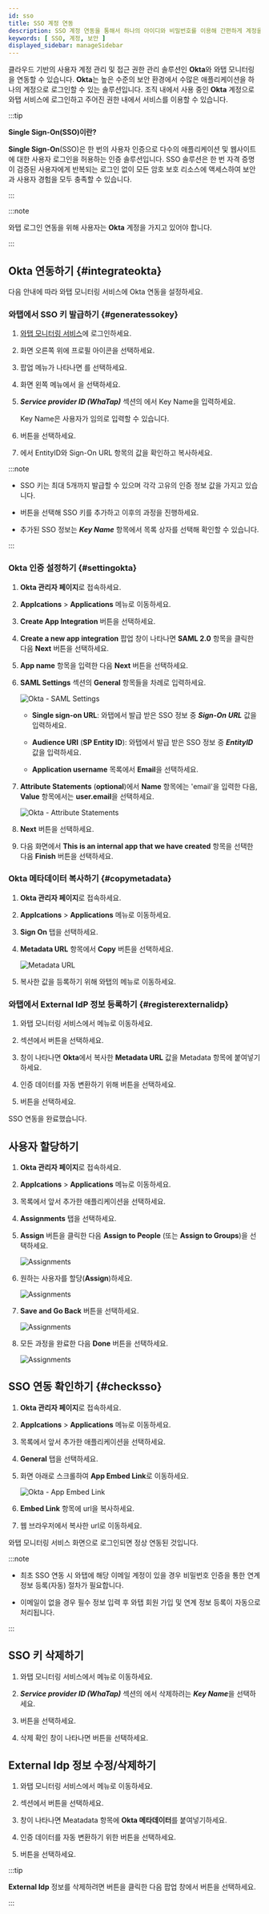 ```yaml
---
id: sso
title: SSO 계정 연동
description: SSO 계정 연동을 통해서 하나의 아이디와 비밀번호를 이용해 간편하게 계정을 관리하세요.
keywords: [ SSO, 계정, 보안 ]
displayed_sidebar: manageSidebar
---
```


클라우드 기반의 사용자 계정 관리 및 접근 권한 관리 솔루션인 **Okta**와 와탭 모니터링을 연동할 수 있습니다. **Okta**는 높은 수준의 보안 환경에서 수많은 애플리케이션을 하나의 계정으로 로그인할 수 있는 솔루션입니다. 조직 내에서 사용 중인 **Okta** 계정으로 와탭 서비스에 로그인하고 주어진 권한 내에서 서비스를 이용할 수 있습니다.

:::tip

**Single Sign-On(SSO)이란?**

**Single Sign-On**(SSO)은 한 번의 사용자 인증으로 다수의 애플리케이션 및 웹사이트에 대한 사용자 로그인을 허용하는 인증 솔루션입니다. SSO 솔루션은 한 번 자격 증명이 검증된 사용자에게 반복되는 로그인 없이 모든 암호 보호 리소스에 액세스하여 보안과 사용자 경험을 모두 충족할 수 있습니다.

:::

:::note

와탭 로그인 연동을 위해 사용자는 **Okta** 계정을 가지고 있어야 합니다.

:::

## Okta 연동하기 {#integrateokta}

다음 안내에 따라 와탭 모니터링 서비스에 Okta 연동을 설정하세요.

### 와탭에서 SSO 키 발급하기 {#generatessokey}

1. [와탭 모니터링 서비스](https://service.whatap.io)에 로그인하세요.

1. 화면 오른쪽 위에 프로필 아이콘을 선택하세요.

1. 팝업 메뉴가 나타나면 <Cmdname sid="MNU07360" className="uitext" />를 선택하세요.

1. 화면 왼쪽 메뉴에서 <Cmdname sid="ssoIntegrations" className="uitext" />을 선택하세요.

1. ***Service provider ID (WhaTap)*** 섹션의 <Cmdname sid="BTN07473" className="uitext" />에서 Key Name을 입력하세요.

    Key Name은 사용자가 임의로 입력할 수 있습니다.

    <ImgLang img='sso-service-key.png' desc='Service provider ID' />

1. <Cmdname sid="BTN07473" className="uitext" /> 버튼을 선택하세요.

1. <Cmdname sid="TTL07478" className="uitext" />에서 <span class="uitext">EntityID</span>와 <span class="uitext">Sign-On URL</span> 항목의 값을 확인하고 복사하세요.

    <ImgLang img='sso-check-sso-info.png' desc='sso-info' />


:::note

* SSO 키는 최대 5개까지 발급할 수 있으며 각각 고유의 인증 정보 값을 가지고 있습니다. 

* <Cmdname sid="BTN07476" className="uitext" /> 버튼을 선택해 SSO 키를 추가하고 이후의 과정을 진행하세요. 

* 추가된 SSO 정보는 ***Key Name*** 항목에서 목록 상자를 선택해 확인할 수 있습니다.

:::

### Okta 인증 설정하기 {#settingokta}

1. **Okta 관리자 페이지**로 접속하세요.

1. **Applcations** &gt; **Applications** 메뉴로 이동하세요.

1. **Create App Integration** 버튼을 선택하세요.

1. **Create a new app integration** 팝업 창이 나타나면 **SAML 2.0** 항목을 클릭한 다음 **Next** 버튼을 선택하세요.

1. **App name** 항목을 입력한 다음 **Next** 버튼을 선택하세요.

1. **SAML Settings** 섹션의 **General** 항목들을 차례로 입력하세요.

    ![Okta - SAML Settings](/img/okta-samil-settings-general.png)

    * **Single sign-on URL**: 와탭에서 발급 받은 SSO 정보 중 ***Sign-On URL*** 값을 입력하세요.

    * **Audience URI** (**SP Entity ID**): 와탭에서 발급 받은 SSO 정보 중 ***EntityID*** 값을 입력하세요.

    * **Application username** 목록에서 **Email**을 선택하세요.

1. **Attribute Statements** (**optional**)에서 **Name** 항목에는 'email'을 입력한 다음, **Value** 항목에서는 **user.email**을 선택하세요.

    ![Okta - Attribute Statements](/img/okta-attribute-statements.png)

1. **Next** 버튼을 선택하세요.

1. 다음 화면에서 **This is an internal app that we have created** 항목을 선택한 다음 **Finish** 버튼을 선택하세요.


### Okta 메타데이터 복사하기 {#copymetadata}

1. **Okta 관리자 페이지**로 접속하세요.

1. **Applcations** &gt; **Applications** 메뉴로 이동하세요.

1. **Sign On** 탭을 선택하세요.

1. **Metadata URL** 항목에서 **Copy** 버튼을 선택하세요.

    ![Metadata URL](/img/okta-sign-on.png)

1. 복사한 값을 등록하기 위해 와탭의 <Cmdname sid="ssoIntegrations" className="uitext" /> 메뉴로 이동하세요.


### 와탭에서 External IdP 정보 등록하기 {#registerexternalidp}

1. 와탭 모니터링 서비스에서 <Cmdname sid="ssoIntegrations" className="uitext" /> 메뉴로 이동하세요.

1. <Cmdname sid="TTL07484" className="uitext" /> 섹션에서 <Cmdname sid="BTN07491" className="uitext" /> 버튼을 선택하세요.

    <ImgLang img='sso-externalidp-button.png' desc='External IdP' />

1. <Cmdname sid="BTN07491" className="uitext" /> 창이 나타나면 <b>Okta</b>에서 복사한 <b>Metadata URL</b> 값을 <span class="uitext">Metadata</span> 항목에 붙여넣기하세요.

1. 인증 데이터를 자동 변환하기 위해 <Cmdname sid="BTN07494" className="uitext" /> 버튼을 선택하세요.

1. <Cmdname sid="save" className="uitext" /> 버튼을 선택하세요.

SSO 연동을 완료했습니다.


## 사용자 할당하기

1. **Okta 관리자 페이지**로 접속하세요.

1. **Applcations** &gt; **Applications** 메뉴로 이동하세요.

1. 목록에서 앞서 추가한 애플리케이션을 선택하세요.

1. **Assignments** 탭을 선택하세요.

1. **Assign** 버튼을 클릭한 다음 **Assign to People** (또는 **Assign to Groups**)을 선택하세요.

    ![Assignments](/img/sso-assignments-assign.png)

1. 원하는 사용자를 할당(**Assign**)하세요.

    ![Assignments](/img/sso-assignments-assign-people.png)

1. **Save and Go Back** 버튼을 선택하세요.

    ![Assignments](/img/sso-assignments-assign-save.png)

1. 모든 과정을 완료한 다음 **Done** 버튼을 선택하세요.

    ![Assignments](/img/sso-assignments-assign-done.png)


## SSO 연동 확인하기 {#checksso}

1. **Okta 관리자 페이지**로 접속하세요.

1. **Applcations** &gt; **Applications** 메뉴로 이동하세요.

1. 목록에서 앞서 추가한 애플리케이션을 선택하세요.

1. **General** 탭을 선택하세요.

1. 화면 아래로 스크롤하여 **App Embed Link**로 이동하세요.

    ![Okta - App Embed Link](/img/okta-app-embed-link.png)

1. **Embed Link** 항목에 url을 복사하세요.

1. 웹 브라우저에서 복사한 url로 이동하세요.

와탭 모니터링 서비스 화면으로 로그인되면 정상 연동된 것입니다.

:::note

* 최초 SSO 연동 시 와탭에 해당 이메일 계정이 있을 경우 비밀번호 인증을 통한 연계 정보 등록(자동) 절차가 필요합니다.

* 이메일이 없을 경우 필수 정보 입력 후 와탭 회원 가입 및 연계 정보 등록이 자동으로 처리됩니다.

:::


## SSO 키 삭제하기

1. 와탭 모니터링 서비스에서 <Cmdname sid="ssoIntegrations" className="uitext" /> 메뉴로 이동하세요.

1. ***Service provider ID (WhaTap)*** 섹션의 <Cmdname sid="TTL07478" className="uitext" />에서 삭제하려는 ***Key Name***을 선택하세요.

    <ImgLang img='sso-delete-sso-key.png' desc='Delete SSO Key' />

1. <Cmdname sid="BTN07481" className="uitext" /> 버튼을 선택하세요.

1. 삭제 확인 창이 나타나면 <Cmdname sid="BTN07481" className="uitext" /> 버튼을 선택하세요.


## External Idp 정보 수정/삭제하기

1. 와탭 모니터링 서비스에서 <Cmdname sid="ssoIntegrations" className="uitext" /> 메뉴로 이동하세요.

1. <Cmdname sid="TTL07484" className="uitext" /> 섹션에서 <Cmdname sid="BTN07490" className="uitext" /> 버튼을 선택하세요.

1. <Cmdname sid="BTN07490" className="uitext" /> 창이 나타나면 <span class="uitext">Meatadata</span> 항목에 <b>Okta 메타데이터</b>를 붙여넣기하세요.

1. 인증 데이터를 자동 변환하기 위한 <Cmdname sid="BTN07494" className="uitext" /> 버튼을 선택하세요.

1. <Cmdname sid="save" className="uitext" /> 버튼을 선택하세요.

:::tip

**External Idp** 정보를 삭제하려면 <Cmdname sid="BTN07490" className="uitext" /> 버튼을 클릭한 다음 팝업 창에서 <Cmdname sid="delete" className="uitext" /> 버튼을 선택하세요.

:::
